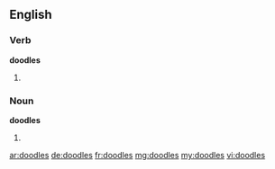 ==English==

===Verb===
'''doodles'''

# {{third-person singular of|[[doodle]]}}

===Noun===
'''doodles'''

# {{plural of|[[doodle]]}}

[[ar:doodles]]
[[de:doodles]]
[[fr:doodles]]
[[mg:doodles]]
[[my:doodles]]
[[vi:doodles]]